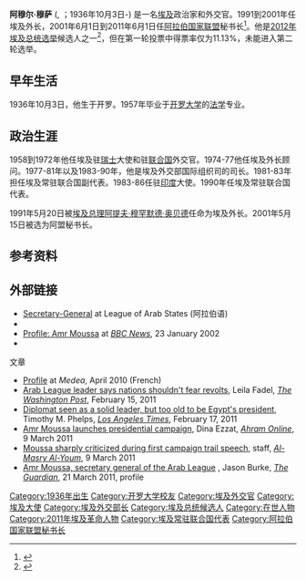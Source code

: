 {{Infobox Officeholder
|name           = Amr Moussa<br><small>عمرو موسى</small>
|image          = Amr Moussa at the 37th G8 Summit in Deauville 054.jpg
|office         = [[阿拉伯国家联盟|阿拉伯国家联盟]]秘书长
|deputy         = Ahmed Ben Helli
|term_start     = 2001年6月1日
|term_end       = 2011年6月1日
|predecessor    = Ahmed Asmat Abdel-Meguid
|successor      = [[Nabil_el-Araby|Nabil el-Araby]] 
|office2        = 埃及外长
|primeminister2 = Atef Sedki<br>Kamal Ganzouri<br>[[阿提夫·穆罕默德·奥贝德|阿提夫·穆罕默德·奥贝德]]
|predecessor2   = [[Ahmed_Asmat_Abdel-Meguid|Ahmed Asmat Abdel-Meguid]]
|successor2     = Ahmad Maher
|term_start2    = 1991年5月20日
|term_end2      = 2001年5月15日
|office3        = 埃及常驻联合国代表
|president3     = [[穆巴拉克|穆巴拉克]]
|term_start3    = 1990年1月1日
|term_end3      = 1991年5月20日
|predecessor3   = Ahmed Aboul Gheit
|successor3     = [[Nabil_el-Araby|Nabil el-Araby]]
|birth_date     = {{birth date and age|1936|10|3|df=y}} 
|birth_place    = [[埃及王国|埃及]]，[[开罗|开罗]]
|death_date     = 
|death_place    = 
|party          = [[无党派|无党派]]
|alma_mater     = [[开罗大学|开罗大学]]
|profession     = [[外交官|外交官]]
|religion       = [[逊尼派|逊尼派]]
}}
'''阿穆尔·穆萨''' ({{lang-ar|عمرو محمد موسى}}, {{lang-en|Amr Mohammed Moussa}}；1936年10月3日-) 是一名[[埃及|埃及]]政治家和外交官。1991到2001年任埃及外长，2001年6月1日到2011年6月1日任[[阿拉伯国家联盟|阿拉伯国家联盟]]秘书长<ref>{{cite news|last=United|first=Nations|title=Biography of Amre Mahmoud Moussa|url=http://www.un.org/News/dh/hlpanel/amre-moussa-bio.pdf|newspaper=United Nations|date=March 4, 2011}}</ref>。他是[[2012年埃及总统选举|2012年埃及总统选举]]候选人之一<ref>{{cite news|last=Badawi|first=Rania|title=Moussa To Run For President, Will Announce Election Platform Soon|url=http://www.almasryalyoum.com/en/node/335453|newspaper=Al-Masry Al-Youm|date=March 1, 2011}}</ref>，但在第一轮投票中得票率仅为11.13%，未能进入第二轮选举。

==早年生活==
1936年10月3日，他生于开罗。1957年毕业于[[开罗大学|开罗大学]]的[[法学|法学]]专业。

== 政治生涯 ==
1958到1972年他任埃及驻[[瑞士|瑞士]]大使和驻[[联合国|联合国]]外交官。1974-77他任埃及外长顾问。1977-81年以及1983-90年，他是埃及外交部国际组织司的司长。1981-83年担任埃及常驻联合国副代表。1983-86任驻[[印度|印度]]大使。1990年任埃及常驻联合国代表。

1991年5月20日被[[埃及总理|埃及总理]][[阿提夫·穆罕默德·奥贝德|阿提夫·穆罕默德·奥贝德]]任命为埃及外长。2001年5月15日被选为阿盟秘书长。

==参考资料==
{{reflist}}

==外部链接==
{{Commons category|Amr Moussa}}
*[https://web.archive.org/web/20110316141424/http://www.arableagueonline.org/las/arabic/categoryList.jsp?level_id=941 Secretary-General] at League of Arab States (阿拉伯语)
*{{C-SPAN|amrmoussa}}
* [http://news.bbc.co.uk/2/hi/middle_east/1766776.stm Profile: Amr Moussa] at ''[[BBC_News|BBC News]]'', 23 January 2002
*{{Worldcat id|np-moussa,%20amre}}
;文章
*[https://web.archive.org/web/20110424161943/http://www.medea.be/index.html?page=2&lang=fr&doc=136 Profile] at ''Medea'', April 2010 (French)
*[http://www.washingtonpost.com/wp-dyn/content/article/2011/02/14/AR2011021406948.html Arab League leader says nations shouldn't fear revolts], Leila Fadel, ''[[The_Washington_Post|The Washington Post]]'', February 15, 2011
*[http://www.latimes.com/news/nationworld/world/la-fg-egypt-moussa-20110217,0,6359426.story Diplomat seen as a solid leader, but too old to be Egypt's president], Timothy M. Phelps, ''[[Los_Angeles_Times|Los Angeles Times]]'', February 17, 2011
*[http://english.ahram.org.eg/NewsContent/1/64/7332/Egypt/Politics-/Amr-Moussa-launches-presidential-campaign.aspx Amr Moussa launches presidential campaign], Dina Ezzat, ''[[Ahram_Online|Ahram Online]]'', 9 March 2011
*[http://www.almasryalyoum.com/en/node/346447 Moussa sharply criticized during first campaign trail speech], staff, ''[[Al-Masry_Al-Youm|Al-Masry Al-Youm]]'', 9 March 2011
*[http://www.guardian.co.uk/world/2011/mar/21/amr-moussa-secretary-general-arab-league?intcmp=239 Amr Moussa, secretary general of the Arab League] {{Wayback|url=http://www.guardian.co.uk/world/2011/mar/21/amr-moussa-secretary-general-arab-league?intcmp=239 |date=20190713153726 }}, Jason Burke, ''[[The_Guardian|The Guardian]]'', 21 March 2011, profile

{{Authority control}}
{{DEFAULTSORT:Moussa, Amre}}
[[Category:1936年出生|Category:1936年出生]]
[[Category:开罗大学校友|Category:开罗大学校友]]
[[Category:埃及外交官|Category:埃及外交官]]
[[Category:埃及大使|Category:埃及大使]]
[[Category:埃及外交部长|Category:埃及外交部长]]
[[Category:埃及总统候选人|Category:埃及总统候选人]]
[[Category:在世人物|Category:在世人物]]
[[Category:2011年埃及革命人物|Category:2011年埃及革命人物]]
[[Category:埃及常驻联合国代表|Category:埃及常驻联合国代表]]
[[Category:阿拉伯国家联盟秘书长|Category:阿拉伯国家联盟秘书长]]